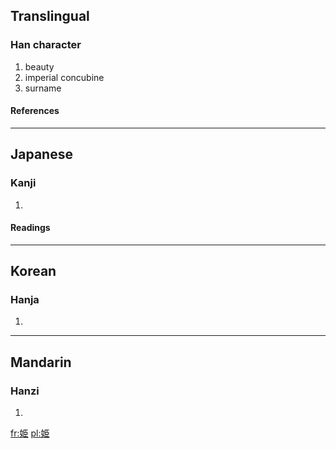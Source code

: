 {{see|姬}}<!-- may be replaced by zh-forms -->

==Translingual==
===Han character===
{{Han char|rn=38|rad=女|as=06|sn=9|four=|canj=女尸中中 (VSLL), X女尸中中 (XVSLL)|ids=⿰[[女]][[臣]]}}
# beauty
# imperial concubine
# surname
====References====
{{Han ref|kx=0260.220|dkj=06229|dj=0526.210|hdz=21043.040|uh=59EB|ud=23019}}
----

==Japanese==
===Kanji===
{{ja-kanji|grade=c|rs=女06}}
# {{defn|Japanese}}
====Readings====
{{ja-readings|on=[[き]] (ki)|kun=[[ひめ]] (hime)}}
----
==Korean==
===Hanja===
{{ko-hanja|hangeul=희|rv=hui|mr=hŭi}}
# {{defn|Korean}}
----
==Mandarin==
===Hanzi===
{{cmn-hanzi|pin=[[jī]] (ji1)|wg=chi<sup>1</sup>}}
# {{defn|Mandarin}}

[[fr:姫]]
[[pl:姫]]